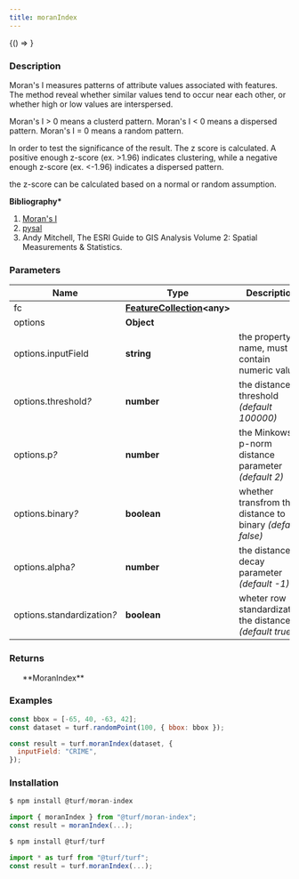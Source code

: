 ```yaml
---
title: moranIndex
---
```



<!-- Expose turf as global var for experimenting in the browser console -->

<BrowserOnly>{() => <WindowTurfGlobal turf={turf} />}</BrowserOnly>

### Description

Moran's I measures patterns of attribute values associated with features.
The method reveal whether similar values tend to occur near each other,
or whether high or low values are interspersed.

Moran's I \> 0 means a clusterd pattern.
Moran's I \< 0 means a dispersed pattern.
Moran's I = 0 means a random pattern.

In order to test the significance of the result. The z score is calculated.
A positive enough z-score (ex. \>1.96) indicates clustering,
while a negative enough z-score (ex. \<-1.96) indicates a dispersed pattern.

the z-score can be calculated based on a normal or random assumption.

**Bibliography\***

1. [Moran's I](https://en.wikipedia.org/wiki/Moran%27s_I)
1. [pysal](http://pysal.readthedocs.io/en/latest/index.html)
1. Andy Mitchell, The ESRI Guide to GIS Analysis Volume 2: Spatial Measurements & Statistics.

### Parameters

| Name                            | Type                                                                            | Description                                                |
| ------------------------------- | ------------------------------------------------------------------------------- | ---------------------------------------------------------- |
| fc                              | **[FeatureCollection](https://tools.ietf.org/html/rfc7946#section-3.3)\<any\>** |                                                            |
| options                         | **Object**                                                                      |                                                            |
| options.inputField              | **string**                                                                      | the property name, must contain numeric values             |
| options.threshold<i>?</i>       | **number**                                                                      | the distance threshold _(default 100000)_                  |
| options.p<i>?</i>               | **number**                                                                      | the Minkowski p-norm distance parameter _(default 2)_      |
| options.binary<i>?</i>          | **boolean**                                                                     | whether transfrom the distance to binary _(default false)_ |
| options.alpha<i>?</i>           | **number**                                                                      | the distance decay parameter _(default -1)_                |
| options.standardization<i>?</i> | **boolean**                                                                     | wheter row standardization the distance _(default true)_   |

### Returns

<ul>**MoranIndex**</ul>

### Examples

```javascript
const bbox = [-65, 40, -63, 42];
const dataset = turf.randomPoint(100, { bbox: bbox });

const result = turf.moranIndex(dataset, {
  inputField: "CRIME",
});
```

### Installation

```javascript
$ npm install @turf/moran-index

import { moranIndex } from "@turf/moran-index";
const result = moranIndex(...);
```

```javascript
$ npm install @turf/turf

import * as turf from "@turf/turf";
const result = turf.moranIndex(...);
```
